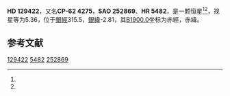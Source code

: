 {{Starbox begin
| name = HD 129422
}}
{{Starbox observe
| epoch = [[J2000.0|J2000.0]]
| constell = {{星座名待查}}<ref name=SIMBAD>{{cite web
 | url=http://simbad.u-strasbg.fr/simbad/sim-id?Ident=HR+5482
 | title =Pulsating variable Star
 | publisher=Centre de Données astronomiques de Strasbourg
 | work=SIMBAD
 | accessdate=2012-07-13}}</ref><ref name=DATA>{{cite web
 | url=http://vizier.u-strasbg.fr/viz-bin/VizieR-5?-out.add=.&-source=5050&-corr=PK=HR&-out.max=9999&HR=5482
 | title=VizieR Detailed Page
 | accessdate=2012-07-13
 | archive-date=2019-02-16
 | archive-url=https://web.archive.org/web/20190216083039/http://vizier.u-strasbg.fr/viz-bin/VizieR-5?-out.add=.&-source=5050&-corr=PK=HR&-out.max=9999&HR=5482
 | dead-url=no
 }}</ref>
| 星官 = 
| ra = {{RA|14|45|17.3}}<ref name=SIMBAD /><ref name=DATA />
| dec = {{DEC|-62|52|33}}<ref name=SIMBAD /><ref name=DATA />
| appmag_v = 5.36<ref name=SIMBAD /><ref name=DATA />
}}
{{Starbox character
| class = A9V<ref name=SIMBAD /><ref name=DATA />
| b-v = 0.29<ref name=SIMBAD /><ref name=DATA />
| u-b = <ref name=SIMBAD /><ref name=DATA />
| r-i = <ref name=SIMBAD /><ref name=DATA />
| variable = 
}}
{{Starbox astrometry
| radial_v = 
| prop_mo_ra = -1
| parallax = 0.011
| p_error = 
}}
{{Starbox catalog
| names =CP-62 4275，[[SAO星表|SAO]] 252869，[[HD星表|HD]] 129422，[[HR星表|HR]] 5482}}
{{Starbox reference |Simbad=HR+5482}}
{{Starbox end}}

'''HD 129422'''，又名'''CP-62 4275'''，'''SAO 252869'''、'''HR 5482'''，是一颗恒星<ref name=SIMBAD /><ref name=DATA />，视星等为5.36，位于[[銀道座標系|銀經]]315.5，[[銀道座標系|銀緯]]-2.81，其[[B1900.0|B1900.0]]坐标为赤經{{RA|14|37|21.6}}，赤緯{{DEC|-62|-2.81|56}}。

== 参考文献 ==
{{reflist}}

{{star-stub}}

[[Category:HD和HDE天體|129422]]
[[Category:HR天體|5482]]
[[Category:SAO天體|252869]]